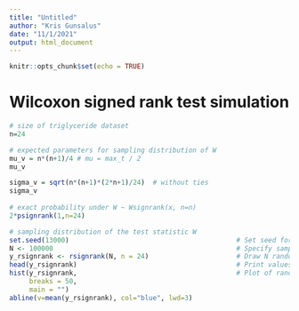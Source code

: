 ```yaml
---
title: "Untitled"
author: "Kris Gunsalus"
date: "11/1/2021"
output: html_document
---
```


```r
knitr::opts_chunk$set(echo = TRUE)
```


# Wilcoxon signed rank test simulation

```r
# size of triglyceride dataset
n=24

# expected parameters for sampling distribution of W
mu_v = n*(n+1)/4 # mu = max_t / 2
mu_v

sigma_v = sqrt(n*(n+1)*(2*n+1)/24)  # without ties
sigma_v
  
# exact probability under W ~ Wsignrank(x, n=n)
2*psignrank(1,n=24)

# sampling distribution of the test statistic W
set.seed(13000)                                          # Set seed for reproducibility
N <- 100000                                              # Specify sample size
y_rsignrank <- rsignrank(N, n = 24)                      # Draw N random values
head(y_rsignrank)                                        # Print values to RStudio console
hist(y_rsignrank,                                        # Plot of randomly drawn density
     breaks = 50,
     main = "")
abline(v=mean(y_rsignrank), col="blue", lwd=3)
```

